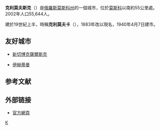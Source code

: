 {{Infobox Russian town}}
'''克利莫夫斯克'''（{{lang-ru|Кли́мовск}}）是[[俄羅斯|俄羅斯]][[莫斯科州|莫斯科州]]的一個城市，位於[[莫斯科|莫斯科]]以南約55公里處。2002年人口55,644人。

建於19世紀上半，時稱'''克利莫夫卡'''（{{lang|ru|Кли́мовка}}），1883年改以現名，1940年4月7日建市。

==友好城市==
* {{RUS}}[[新切博克薩爾斯克|新切博克薩爾斯克]] 
* {{BGR}}[[伊赫蒂曼|伊赫蒂曼]] 

==参考文献==
{{reflist}}

==外部链接==
* [https://web.archive.org/web/20160827080850/http://klimovsk.ru/ 官方網頁]

{{Cities and towns in Moscow Oblast}}

[[Category:莫斯科州城市|К]]